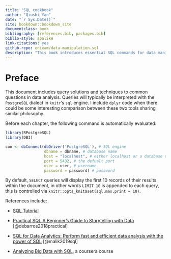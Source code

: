 ```yaml
--- 
title: "SQL cookbook"
author: "Qiushi Yan"
date: "`r Sys.Date()`"
site: bookdown::bookdown_site
documentclass: book
bibliography: [references.bib, packages.bib]
biblio-style: apalike
link-citations: yes
github-repo: enixam/data-manipulation-sql
description: "This book introduces essential SQL commands for data maninpulation, as well as presenting equivalent dplyr code for complex queries."
---
```


# Preface {-}



This document includes query solutions and techniques to common questions in data analysis. Queries will typically be interpreted with the `PostgreSQL` dialect in `knitr`'s `sql` engine. I include `dplyr` code when there could be some interesting comparison between these two tools sharing similar philosophy. 


Before each chapter, the following command is automatically evaluated:  


```r
library(RPostgreSQL)
library(DBI)

con <- dbConnect(dbDriver('PostgreSQL'), # SQL engine
                 dbname = dbname, # database name
                 host = "localhost", # either localhost or a database url
                 port = 5432, # the defualt port
                 user = user, # username
                 password = password) # password
```

By default, `SELECT` queries will display the first 10 records of their results within the document, in other words `LIMIT 10` is appended to each query, this is controlled via `knitr::opts_knit$set(sql.max.print = 10)`.  


References include:  



- [SQL Tutorial](https://www.sqltutorial.org/)  

- [Practical SQL A Beginner’s Guide to Storytelling with Data](https://www.amazon.com/Practical-SQL-Beginners-Guide-Storytelling-ebook/dp/B07197G78H/ref=sr_1_1?dchild=1&keywords=Practical+SQL+A+Beginner%E2%80%99s+Guide+to+Storytelling+with+Data&qid=1587971106&sr=8-1) [@debarros2018practical]  

- [SQL for Data Analytics: Perform fast and efficient data analysis with the power of SQL](https://www.amazon.com/SQL-Data-Analytics-efficient-analysis-ebook/dp/B07QVQGBXB/ref=sr_1_1?dchild=1&keywords=SQL+for+Data+Analytics&qid=1587971254&sr=8-1) [@malik2019sql]

- [Analyzing Big Data with SQL](https://www.coursera.org/learn/cloudera-big-data-analysis-sql-queries/), a coursera course  
